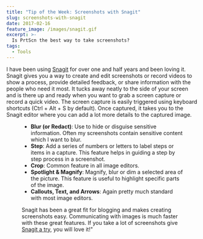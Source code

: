 ```yaml
---
title: "Tip of the Week: Screenshots with Snagit"
slug: screenshots-with-snagit
date: 2017-02-16
feature_image: /images/snagit.gif
excerpt: >-
  Is PrtScn the best way to take screenshots?
tags:
  - Tools
---
```

I have been using [Snagit](https://www.techsmith.com/screen-capture.html) for over one and half years and been loving it. Snagit gives you a way to create and edit screenshots or record videos to show a process, provide detailed feedback, or share information with the people who need it most. It tucks away neatly to the side of your screen and is there up and ready when you want to grab a screen capture or record a quick video. The screen capture is easily triggered using keyboard shortcuts (Ctrl + Alt + S by default). Once captured, it takes you to the Snagit editor where you can add a lot more details to the captured image.

<Figure src="/images/snagit.gif" caption="Some of the features that I often use are:" />

-   **Blur (or Redact)**: Use to hide or disguise sensitive information. Often my screenshots contain sensitive content which I want to blur.
-   **Step**: Add a series of numbers or letters to label steps or items in a capture. This feature helps in guiding a step by step process in a screenshot.
-   **Crop**: Common feature in all image editors.
-   **Spotlight & Magnify**: Magnify, blur or dim a selected area of the picture. This feature is useful to highlight specific parts of the image.
-   **Callouts, Text, and Arrows**: Again pretty much standard with most image editors.

Snagit has been a great fit for blogging and makes creating screenshots easy. Communicating with images is much faster with these great features. If you take a lot of screenshots give [Snagit a try](https://www.techsmith.com/download/snagit/), you will love it!"